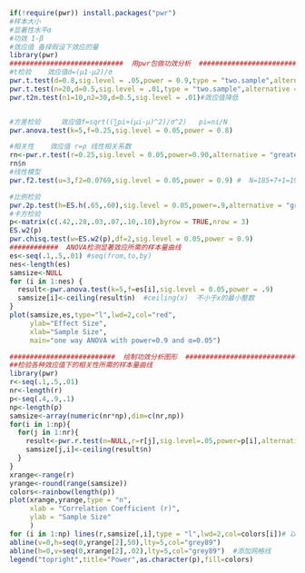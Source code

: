 ```r
if(!require(pwr)) install.packages("pwr")
#样本大小
#显著性水平α
#功效 1-β
#效应值 备择假设下效应的量
library(pwr)
############################  用pwr包做功效分析  ###############################
#t检验    效应值d=(μ1-μ2)/σ
pwr.t.test(d=0.8,sig.level = .05,power = 0.9,type = "two.sample",alternative = "two.sided")
pwr.t.test(n=20,d=0.5,sig.level = .01,type = "two.sample",alternative = "two.sided") #平衡
pwr.t2n.test(n1=10,n2=30,d=0.5,sig.level = .01)#效应值降低


#方差检验     效应值f=sqrt((∑pi×(μi-μ)^2)/σ^2)   pi=ni/N
pwr.anova.test(k=5,f=0.25,sig.level = 0.05,power = 0.8)

#相关性    效应值 r=ρ 线性相关系数
rn<-pwr.r.test(r=0.25,sig.level = 0.05,power=0.90,alternative = "greater")
rn$n
#线性模型
pwr.f2.test(u=3,f2=0.0769,sig.level = 0.05,power = 0.9) #  N=185+7+1=193

#比例检验
pwr.2p.test(h=ES.h(.65,.60),sig.level = 0.05,power=.9,alternative = "greater")
#卡方检验
p<-matrix(c(.42,.28,.03,.07,.10,.10),byrow = TRUE,nrow = 3)
ES.w2(p)
pwr.chisq.test(w=ES.w2(p),df=2,sig.level = 0.05,power = 0.9)
############  ANOVA检测显著效应所需的样本量曲线
es<-seq(.1,.5,.01) #seq(from,to,by)
nes<-length(es)
samsize<-NULL
for (i in 1:nes) {
  result<-pwr.anova.test(k=5,f=es[i],sig.level = 0.05,power = .9)
  samsize[i]<-ceiling(result$n)  #ceiling(x)  不小于x的最小整数
}
plot(samsize,es,type="l",lwd=2,col="red",
     ylab="Effect Size",
     xlab="Sample Size",
     main="one way ANOVA with power=0.9 and α=0.05")

##########################  绘制功效分析图形  ###################################
##检验各种效应值下的相关性所需的样本量曲线
library(pwr)
r<-seq(.1,.5,.01)
nr<-length(r)
p<-seq(.4,.9,.1)
np<-length(p)
samsize<-array(numeric(nr*np),dim=c(nr,np))
for(i in 1:np){
  for(j in 1:nr){
    result<-pwr.r.test(n=NULL,r=r[j],sig.level=.05,power=p[i],alternative="two.sided")
    samsize[j,i]<-ceiling(result$n) 
  }
}
xrange<-range(r)
yrange<-round(range(samsize))
colors<-rainbow(length(p))
plot(xrange,yrange,type = "n",
     xlab = "Correlation Coefficient (r)",
     ylab = "Sample Size"
     )
for (i in 1:np) lines(r,samsize[,i],type = "l",lwd=2,col=colors[i])# 以曲线形式添加功效曲线
abline(v=0,h=seq(0,yrange[2],50),lty=5,col="grey89")
abline(h=0,v=seq(0,xrange[2],.02),lty=5,col="grey89")  #添加网格线
legend("topright",title="Power",as.character(p),fill=colors)


```
